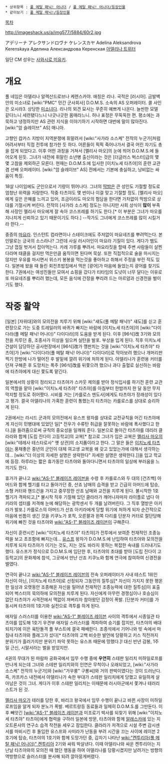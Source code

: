  * 상위항목 : [[풀 메탈 패닉! 어나더]] / [[풀 메탈 패닉! 어나더/등장인물]]
 * 같이보기 : [[풀 메탈 패닉!/등장인물]]

[[목차]]

http://imageshack.us/a/img577/5884/60r2.jpg

アデリーナ アレクサンドロヴナ ケレンスカヤ 
Adelina Aleksandrova Kerenskaya
Аделина Александрова Керенская
[http://twitter.com/#!/adelinadoms 아델리나 트위터]

일단 CM 성우는 [[사와시로 미유키]].

= 개요 =
풀 네임은 아델리나 알렉산드로브나 케렌스카야. 애칭은 리나. 국적은 [러시아]. 금발벽안의 미소녀로 [wiki:"PMC" 민간 군사회사] D.O.M.S. 소속의 AS 오퍼레이터. 콜 사인은 오시라3. 상당한 [[미소녀]]다. 리나의 외견 묘사는 꾸준히 예쁘게 나온다. 늘씬한 모델 같다느니 세련됐다느니 나긋나긋한 몸매라느니. 허나 표정은 무뚝뚝한 편. 평소에는 과묵하고 냉정하지만 AS 관련 지식을 이야기하기 시작하면 대번에 말이 많아진다. [wiki:"암 슬레이브" AS] 매니아. 

고향인 캅카스 지방이 지역분쟁에 휘말려서 [wiki:"사가라 소스케" 전작의 누군가]처럼 어려서부터 직접 전투에 참가한 듯 하다. 어른들이 픽픽 죽어나가서 결국 어린 자기도 총을 잡게 되었다고. 이후 어떤 과정을 거쳐서 [멜리사 마오]의 눈에 띄어 D.O.M.S.에 들어오게 된듯. 그녀가 내전에 휘말린 소년병 출신이라는 것은 [더글러스 벅스터]급의 몇몇 고참을 제외하곤 모른다. 현재는 D.O.M.S.에 입사한 [이치노세 타츠야]의 훈련 교관 겸 선배 오퍼레이터. [wiki:"암 슬레이브" AS] 전에서는 기본에 충실하고, 낭비없는 싸움이 특징.

18살 나이임에도 군인으로서 기량이 뛰어나다. 그녀의 [[딱밤]]은 큰 성인도 기절할 정도로 엄청난 위력을 자랑한다. 작중 타츠야도 몇 번이나 이걸 맞고 기절할 정도. [멜리사 마오]에게 깊은 은혜를 느끼고 있어, 조금이라도 마오의 험담을 한다면 가차없이 딱밤으로 상대를 기절시켜 버린다. 전작의 [사가라 소스케] 정도는 아니지만 사회 상식이 '''많이''' 부족해 사장인 멜리사 마오에게 잘 속아 코스프레를 하기도 한다.[* 이 부분은 그녀가 마오를 지나치게 신뢰하고 있기 때문이기도 하다.] --작가도 그녀에게 코스프레를 많이 시킬거라 한다.--

중증의 [[마요라]]. 인스턴트 컵라면이나 스테이크에도 주저없이 마요네즈를 뿌려먹는다. 본인말로는 긍국의 소스라나? 그런데 사실 러시아인이 마요라 기질이 있다. 게다가 뱀도 그냥 껍질 벗겨서 잡아먹는다. 카레 가루를 뿌려서. 마요라짓을 할때 주변 사람들이 살찐다라며 태클을 걸지만 먹은만큼 움직이면 된다며 묵살. 또한 직접적으로 술을 마시지는 않지만 우유를 마시면서 위스키 봉봉을 먹는것을 좋아하고 취해서 주정을 부린 적도 있다. 일본에 왔을 때 들린 회전초밥집에서 먹은 [광어]가 마음에 들었는지 광어를 찾기도 한다. 7권에서는 여성진들만 모여서 쇼핑을 갔다가 티타임의 도넛이 너무 달다는 이유로 또 마요네즈를 뿌리려 했는데, 모든 음식에 간장을 뿌리려 드는 마르얌과 신경전을 벌이기도 했다.
= 작중 활약 =
[일본] [자위대]와의 모의전을 치루기 위해 [wiki:"섀도(풀 메탈 패닉!)" 섀도]를 싣고 훈련장으로 가는 도중 트레일러의 바퀴가 빠지는 바람에 [이치노세 타츠야]의 [wiki:"다이다라(풀 메탈 패닉! 어나더)" 다이다라]의 도움을 받게 된다. 이후 [96식]改 3기와 모의전을 치루던 중, 조종사가 이상을 일으켜 실탄을 발포. 부상을 입게 된다. 직후 이치노세 건설이 담당하던 공사현장에서 [96식]改가 깽판치는 것을 [wiki:"이치노세 타츠야" 타츠야]가 [wiki:"다이다라(풀 메탈 패닉! 어나더)" 다이다라]로 막아보려 했으나 개머리판 찍기 한방에 나가 떨어진 후 발밑에 깔려 위기에 처하게 된다. 아델리나가 훈련용 커터를 던져 구해준 후 도망치는 폭주 [96식]改를 뒤쫓으려 했으나 과다 출혈로 실신하는 바람에 타츠야에게 대신 쫓도록 맡긴다.

일본에서의 상황이 정리되고 타츠야가 스카웃 제의를 받아 정식입사를 하기전 훈련 교관의 역할을 맡아 [wiki:"이치노세 타츠야" 타츠야]를 아침부터 한밤까지 한 달 동안 무지막지할 정도로 쥐어짰다. 시비를 거는 [카를로스 멘도사]에게도 타츠야가 장래성이 있다고 평가. 결국 아델리나의 가혹한 훈련이 통했는지 타츠야는 카를로스를 상대로 승리하게 된다.

2권에서는 라시드 군과의 모의전에서 유스프 왕자를 상대로 교전규칙을 어긴 타츠야에게 자신이 민병대에 있었던 일[* 전우가 수류탄 취급을 잘못하는 바람에 폭사했다고 한다.]을 들려줌으로써 규칙의 중요성을 일깨워 준다. 일본으로 돌아간 타츠야를 데리러 클라라와 함께 [도립 진다이 고등학교]의 교복[* 참고로 그녀가 입은 교복은 [[멜리사 마오]]의 [wiki:"테레사 테스타로사" 옛 상관]의 소지품이라고 한다. 그 말은 들은 [[이치노세 타츠야]]는 풍채좋은 중년의 군인이 대체 여고생 교복을 왜 갖고 있었는가에 대해서 생각하는데... [wiki:"더 이상의 자세한 설명은 생략한다" 자세한 설명은 생략한다.]]을 입고 학교에 등장. 하루라는 짧은 휴가동안 타츠야와 돌아다니면서 타츠야의 일상에 부러움을 느끼기도 한다.

휴가가 끝나고 [[wiki:"AS-1" 블레이즈 레이븐]]을 수령 후 카를로스와 두 대의 [건즈백] 아머드와 함께 헬기를 타고 돌아가던 중, 산죠 남매의 습격을 받고 긴급히 아머드에 탑승, 소형 커터와 핸드건을 가지고 중무장한 산죠 남매와 교전을 치루게 된다. 불시착한 1호 헬기가 격파되고,[* 불시착 직후 기절해 있던 클라라가 깨어나자마자 라이플로 냅다 아키라의 셉터를 저격해 눈에 해당하는 광학센서 두 개를 날려버린다. 그 직후 열받은 아키라가 발포.] 카를로스의 아머드가 산죠 아키라에게 당할 위기에 처하게 되자 순간적으로 마음에 빈틈이 생긴 것을 키쿠노가 포착, 오른팔과 왼쪽 다리를 단분자 커터로 절단당해 위기에 빠진 것을 타츠야와 [[wiki:"AS-1" 블레이즈 레이븐]]이 구해준다. 

자신이 훈련시킨 [wiki:"이치노세 타츠야" 타츠야]가 전투에서 보여준 천재적인 조종능력을 보고 초조함에 빠지는데... [[유스프 빈 무하마드 빈 카림 알 케트리|유스프]] 왕자가 D.O.M.S.에 난입하여 타츠야와 모의전을 치루게 되자 타츠야가 이기는 것도, 지는 것도 바라지 못하는 복잡한 속내를 드러내기도 했다. 유스프가 정식으로 D.O.M.S.에 입단한 후, 타츠야의 초대를 받아 [도립 진다이 고등학교]의 문화제에 참석, 그곳에서 만난 산죠 키쿠노와 함께 연극에 참여하여 신경전을 벌였다.

연극이 끝나고 [[wiki:"AS-1" 블레이즈 레이븐]]의 전속 오퍼레이터가 사내 테스트 1위인 자신이 아닌, [이치노세 타츠야]로 선정되자 그동안의 질투심[* 자신이 가지지 못한 평온한 일상과 오랫동안 조종해온 자신을 밀어낸 천재적인 조종능력에 대한 질투심]이 표출되어 벅스터의 묵의하에 모의전을 치루게 된다. 자신에게 아무런 경쟁심이나 호승심이 없던 타츠야가 사격전에서 맥없이 져버리자 참아왔던 감정이 폭발. [단분자 커터]를 가동시켜 타츠야의 1호기와 실전으로 격투를 하게 된다.

애자일 스러스터를 이용한 [[wiki:"AS-1" 블레이즈 레이븐]] 사이의 격투에서 시종일관 타츠야를 압도해 1호기 우견부 애자일 스러스터를 격파하여 승기를 잡지만, 타츠야의 배대되치기에 이은 육탄돌격 풀 부스트에 결국 패배한다. 조종석에서 기어나와 빗 속에서 마침내 타츠야와 플래그가 섰다[* 타츠야의 고백 비슷한 발언에 당황하고 키스 직전까지 분위기가 흘러가지만 분위기 파악 못하는 유스프 때문에 망했다.]! 대신 반년 감봉, 1주일 근신, 시말서라는 벌을 받았지만. 

4권의 무대가 된 마람파 공화국에서 임무 수행 중에 '''우연히''' 스테판 일리치 미하일로프를 만나게 되는데 그녀와 스테판 일리치와의 인연은 무척이나 오래되었고, [wiki:"사가라 소스케" 전작의 누군가]와 [wiki:"가우룽" 구룡씨]와 거의 판박이였다는 것이 드러난다. 즉, 카프카스 내전에서 아델리나가 속한 부대가 스테판 일리치에게 당했고 유일하게 살아남은 것이 그녀. 게다가 이후 스테판 일리치는 이때문에 러시아군에서 쫓겨나 테러리스트가 된 것.

[[멜리사 마오]]가 테러를 당한 후, 바리크 왕국에서 임무 수행이 끝나고 바뀐 사장이 미하일로프임을 알게 되자 분노가 폭발. 베르트랑등 동료들과 일제히 D.O.M.S.를 그만둔다. 이후 빼앗긴 [[[wiki:"AS-1" 블레이즈 레이븐]]과 미조로기 박사를 되찾기 위해 [wiki:"이치노세 타츠야" 타츠야]에게 협력을 구하러 일본에 방문, 타츠야와 함께 [[알래스카]]에 있는 지오트론사의 연구소 습격 작전을 세우고 잠입한다. 클라라가 저격으로 시설 주변 감시센서를 마비시킨 후 돌입한 유스프와 사미라가 난동을 부려 시간을 끄는 사이에 레이븐 2호기에 탑승, 타츠야의 1호기와 함께 도망가던 중, 갑자기 나타난 [[wiki:"켄투리아(풀 메탈 패닉! 어나더)" 켄투리아]] 2기와 싸워 박살낸다. 이때 아델리나와 싸운 켄투리아는 지난날 타츠야와의 모의전 때 했던 행동을 하여 아델리나를 당황시켰지만 날려가는 방향의 역방향으로 슬러스터를 분사해 되려 깔아뭉게버렸다.
